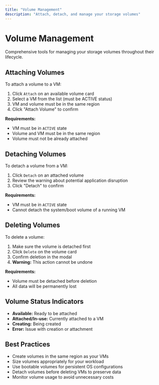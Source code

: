 ```yaml
---
title: "Volume Management"
description: "Attach, detach, and manage your storage volumes"
---
```


# Volume Management

Comprehensive tools for managing your storage volumes throughout their lifecycle.

## Attaching Volumes

To attach a volume to a VM:

1. Click `Attach` on an available volume card
2. Select a VM from the list (must be ACTIVE status)
3. VM and volume must be in the same region
4. Click "Attach Volume" to confirm

**Requirements:**
- VM must be in `ACTIVE` state
- Volume and VM must be in the same region
- Volume must not be already attached

## Detaching Volumes

To detach a volume from a VM:

1. Click `Detach` on an attached volume
2. Review the warning about potential application disruption
3. Click "Detach" to confirm

**Requirements:**
- VM must be in `ACTIVE` state
- Cannot detach the system/boot volume of a running VM

## Deleting Volumes

To delete a volume:

1. Make sure the volume is detached first
2. Click `Delete` on the volume card
3. Confirm deletion in the modal
4. **Warning:** This action cannot be undone

**Requirements:**
- Volume must be detached before deletion
- All data will be permanently lost

## Volume Status Indicators

- **Available:** Ready to be attached
- **Attached/In-use:** Currently attached to a VM
- **Creating:** Being created
- **Error:** Issue with creation or attachment

## Best Practices

- Create volumes in the same region as your VMs
- Size volumes appropriately for your workload
- Use bootable volumes for persistent OS configurations
- Detach volumes before deleting VMs to preserve data
- Monitor volume usage to avoid unnecessary costs
